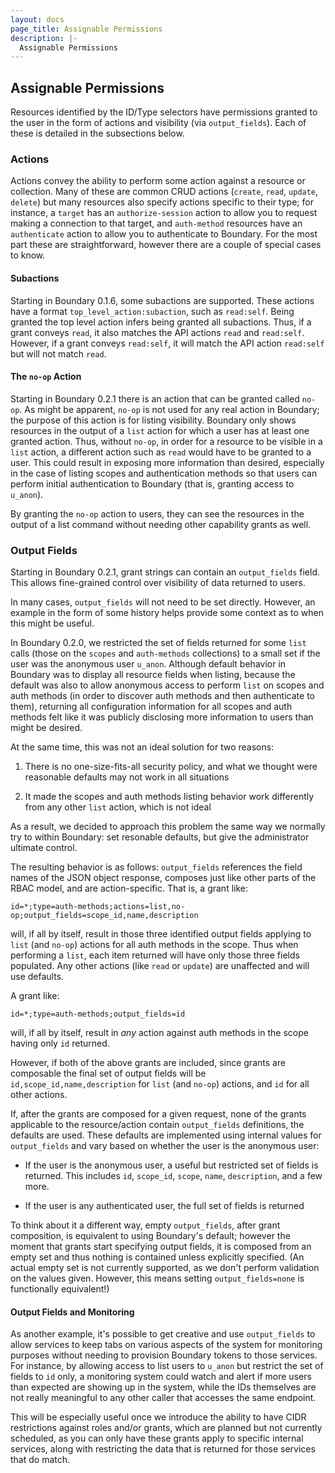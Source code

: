 ```yaml
---
layout: docs
page_title: Assignable Permissions
description: |-
  Assignable Permissions
---
```


## Assignable Permissions

Resources identified by the ID/Type selectors have permissions granted to the
user in the form of actions and visibility (via `output_fields`). Each of these
is detailed in the subsections below.

### Actions

Actions convey the ability to perform some action against a resource or
collection. Many of these are common CRUD actions (`create`, `read`, `update`,
`delete`) but many resources also specify actions specific to their type; for
instance, a `target` has an `authorize-session` action to allow you to request
making a connection to that target, and `auth-method` resources have an
`authenticate` action to allow you to authenticate to Boundary. For the most
part these are straightforward, however there are a couple of special cases to
know.

#### Subactions

Starting in Boundary 0.1.6, some subactions are supported. These actions have a
format `top_level_action:subaction`, such as `read:self`. Being granted the top
level action infers being granted all subactions. Thus, if a grant conveys
`read`, it also matches the API actions `read` and `read:self`. However, if a
grant conveys `read:self`, it will match the API action `read:self` but will not
match `read`.

#### The `no-op` Action

Starting in Boundary 0.2.1 there is an action that can be granted called
`no-op`. As might be apparent, `no-op` is not used for any real action in
Boundary; the purpose of this action is for listing visibility. Boundary only
shows resources in the output of a `list` action for which a user has at least
one granted action. Thus, without `no-op`, in order for a resource to be visible
in a `list` action, a different action such as `read` would have to be granted
to a user. This could result in exposing more information than desired,
especially in the case of listing scopes and authentication methods so that
users can perform initial authentication to Boundary (that is, granting access
to `u_anon`).

By granting the `no-op` action to users, they can see the resources in the
output of a list command without needing other capability grants as well.

### Output Fields

Starting in Boundary 0.2.1, grant strings can contain an `output_fields` field.
This allows fine-grained control over visibility of data returned to users.

In many cases, `output_fields` will not need to be set directly. However, an
example in the form of some history helps provide some context as to when this
might be useful.

In Boundary 0.2.0, we restricted the set of fields returned for some `list`
calls (those on the `scopes` and `auth-methods` collections) to a small set if
the user was the anonymous user `u_anon`. Although default behavior in Boundary
was to display all resource fields when listing, because the default was also to
allow anonymous access to perform `list` on scopes and auth methods (in order to
discover auth methods and then authenticate to them), returning all
configuration information for all scopes and auth methods felt like it was
publicly disclosing more information to users than might be desired.

At the same time, this was not an ideal solution for two reasons:

1. There is no one-size-fits-all security policy, and what we thought were
   reasonable defaults may not work in all situations

2. It made the scopes and auth methods listing behavior work differently from
   any other `list` action, which is not ideal

As a result, we decided to approach this problem the same way we normally try to
within Boundary: set resonable defaults, but give the administrator ultimate
control.

The resulting behavior is as follows: `output_fields` references the field names
of the JSON object response, composes just like other parts of the RBAC model,
and are action-specific. That is, a grant like:

`id=*;type=auth-methods;actions=list,no-op;output_fields=scope_id,name,description`

will, if all by itself, result in those three identified output fields applying
to `list` (and `no-op`) actions for all auth methods in the scope. Thus when
performing a `list`, each item returned will have only those three fields
populated. Any other actions (like `read` or `update`) are unaffected and will
use defaults.

A grant like:

`id=*;type=auth-methods;output_fields=id`

will, if all by itself, result in _any_ action against auth methods in the scope
having only `id` returned.

However, if both of the above grants are included, since grants are composable
the final set of output fields will be `id,scope_id,name,description` for `list`
(and `no-op`) actions, and `id` for all other actions.

If, after the grants are composed for a given request, none of the grants
applicable to the resource/action contain `output_fields` definitions, the
defaults are used. These defaults are implemented using internal values for
`output_fields` and vary based on whether the user is the anonymous user:

- If the user is the anonymous user, a useful but restricted set of fields is
  returned. This includes `id`, `scope_id`, `scope`, `name`, `description`, and a
  few more.

- If the user is any authenticated user, the full set of fields is returned

To think about it a different way, empty `output_fields`, after grant
composition, is equivalent to using Boundary's default; however the moment that
grants start specifying output fields, it is composed from an empty set and thus
nothing is contained unless explicitly specified. (An actual empty set is not
currently supported, as we don't perform validation on the values given.
However, this means setting `output_fields=none` is functionally equivalent!)

#### Output Fields and Monitoring

As another example, it's possible to get creative and use `output_fields` to
allow services to keep tabs on various aspects of the system for monitoring
purposes without needing to provision Boundary tokens to those services. For
instance, by allowing access to list users to `u_anon` but restrict the set of
fields to `id` only, a monitoring system could watch and alert if more users
than expected are showing up in the system, while the IDs themselves are not
really meaningful to any other caller that accesses the same endpoint.

This will be especially useful once we introduce the ability to have CIDR
restrictions against roles and/or grants, which are planned but not currently
scheduled, as you can only have these grants apply to specific internal
services, along with restricting the data that is returned for those services
that do match.